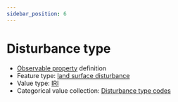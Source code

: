 ```yaml
---
sidebar_position: 6
---
```



# Disturbance type

- [Observable property](/viewers/dawe-vocabs?uri=https://linked.data.gov.au/def/nrm/632e4c3c-0e73-4b3d-b1d6-7b38897da5e8) definition
- Feature type: [land surface disturbance](http://linked.data.gov.au/def/tern-cv/7e256d28-e686-4b6a-b64a-ac1b1a8f164d)
- Value type: [IRI](https://w3id.org/tern/ontologies/tern/IRI)
- Categorical value collection: [Disturbance type codes](/viewers/dawe-vocabs?uri=https://linked.data.gov.au/def/nrm/f5a470e8-d29f-4ff6-b50d-529b0444dbe4)

<Example protocolModule="plot-soil-description" observableProperty="https://linked.data.gov.au/def/nrm/632e4c3c-0e73-4b3d-b1d6-7b38897da5e8" />
